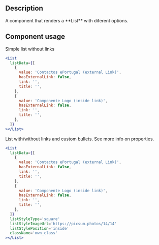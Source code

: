 
<Meta title='Components/List/List Docs' />

<h2> Description </h2>
<p>A component that renders a **List** with diferent options.</p>

<h2>Component usage </h2>
<p>Simple list without links </p>

```jsx
<List
  listData={[
    {
      value: 'Contactos ePortugal (external Link)',
      hasExternalLink: false,
      link: '',
      title: '',
    },
    {
      value: 'Componente Logo (inside link)',
      hasExternalLink: false,
      link: '',
      title: '',
    },
  ]}
></List>
```

<p>List with/without links and custom bullets. See more info on properties. </p>

```jsx
<List
  listData={[
    {
      value: 'Contactos ePortugal (external Link)',
      hasExternalLink: false,
      link: '',
      title: '',
    },
    {
      value: 'Componente Logo (inside link)',
      hasExternalLink: false,
      link: '',
      title: '',
    },
  ]}
  listStyleType='square'
  listStyleImageUrl='https://picsum.photos/14/14'
  listStylePosition='inside'
  className='own_class'
></List>
```

